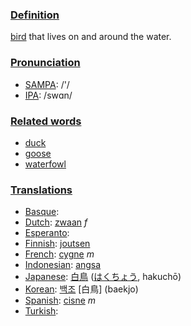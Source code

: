 ===[[Definition]]===
[[bird]] that lives on and around the water.

===[[Pronunciation]]===
*[[w:SAMPA|SAMPA]]: /'/
*[[w:IPA|IPA]]: /swɑn/

===[[Related word]]s===

*[[duck]]
*[[goose]]
*[[waterfowl]]

===[[Translation]]s===
*[[Basque]]: [[]]
*[[Dutch]]: [[zwaan]] ''f''
*[[Esperanto]]: [[]]
*[[Finnish]]: [[joutsen]]
*[[French]]: [[cygne]] ''m''
*[[Indonesian]]: [[angsa]]
*[[Japanese]]: [[白鳥]] ([[はくちょう]], hakuchō)
*[[Korean]]: [[백조]] [白鳥] (baekjo)
*[[Spanish]]: [[cisne]] ''m''
*[[Turkish]]: [[]]